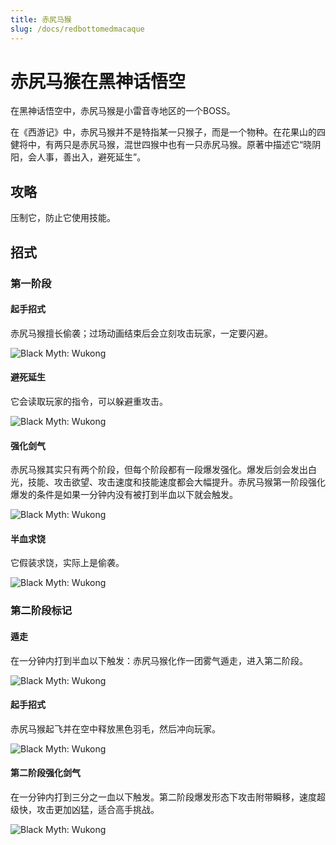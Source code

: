 ```yaml
---
title: 赤尻马猴
slug: /docs/redbottomedmacaque
---
```


# 赤尻马猴在黑神话悟空

在黑神话悟空中，赤尻马猴是小雷音寺地区的一个BOSS。

在《西游记》中，赤尻马猴并不是特指某一只猴子，而是一个物种。在花果山的四健将中，有两只是赤尻马猴，混世四猴中也有一只赤尻马猴。原著中描述它“晓阴阳，会人事，善出入，避死延生”。

## 攻略

压制它，防止它使用技能。

## 招式

### 第一阶段

#### 起手招式

赤尻马猴擅长偷袭；过场动画结束后会立刻攻击玩家，一定要闪避。

<img src="/img/bosses/yjdqss.gif" alt="Black Myth: Wukong"/>

#### 避死延生

它会读取玩家的指令，可以躲避重攻击。

<img src="/img/bosses/yjdbsys.gif" alt="Black Myth: Wukong"/>

#### 强化剑气

赤尻马猴其实只有两个阶段，但每个阶段都有一段爆发强化。爆发后剑会发出白光，技能、攻击欲望、攻击速度和技能速度都会大幅提升。赤尻马猴第一阶段强化爆发的条件是如果一分钟内没有被打到半血以下就会触发。

<img src="/img/bosses/yjdqhdq.gif" alt="Black Myth: Wukong"/>

#### 半血求饶

它假装求饶，实际上是偷袭。

<img src="/img/bosses/gdqr.gif" alt="Black Myth: Wukong"/>

### 第二阶段标记

#### 遁走

在一分钟内打到半血以下触发：赤尻马猴化作一团雾气遁走，进入第二阶段。

<img src="/img/bosses/ejdtp.gif" alt="Black Myth: Wukong"/>

#### 起手招式

赤尻马猴起飞并在空中释放黑色羽毛，然后冲向玩家。

<img src="/img/bosses/ejdqsf.gif" alt="Black Myth: Wukong"/>

#### 第二阶段强化剑气

在一分钟内打到三分之一血以下触发。第二阶段爆发形态下攻击附带瞬移，速度超级快，攻击更加凶猛，适合高手挑战。

<img src="/img/bosses/ejdqhdq.gif" alt="Black Myth: Wukong"/>